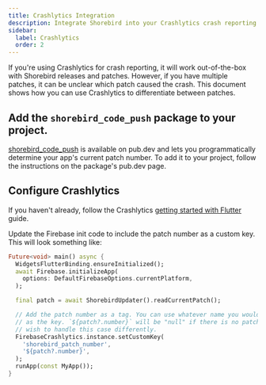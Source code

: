 ```yaml
---
title: Crashlytics Integration
description: Integrate Shorebird into your Crashlytics crash reporting
sidebar:
  label: Crashlytics
  order: 2
---
```


If you're using Crashlytics for crash reporting, it will work out-of-the-box
with Shorebird releases and patches. However, if you have multiple patches, it
can be unclear which patch caused the crash. This document shows how you can use
Crashlytics to differentiate between patches.

## Add the `shorebird_code_push` package to your project.

[shorebird_code_push](https://pub.dev/packages/shorebird_code_push) is available
on pub.dev and lets you programmatically determine your app's current patch
number. To add it to your project, follow the instructions on the package's
pub.dev page.

## Configure Crashlytics

If you haven't already, follow the Crashlytics [getting started with
Flutter](https://firebase.google.com/docs/crashlytics/get-started?platform=flutter) guide.

Update the Firebase init code to include the patch number as a custom key. This will look
something like:

```dart
Future<void> main() async {
  WidgetsFlutterBinding.ensureInitialized();
  await Firebase.initializeApp(
    options: DefaultFirebaseOptions.currentPlatform,
  );

  final patch = await ShorebirdUpdater().readCurrentPatch();

  // Add the patch number as a tag. You can use whatever name you would like
  // as the key. `${patch?.number}` will be "null" if there is no patch. You may
  // wish to handle this case differently.
  FirebaseCrashlytics.instance.setCustomKey(
    'shorebird_patch_number',
    '${patch?.number}',
  );
  runApp(const MyApp());
}
```
